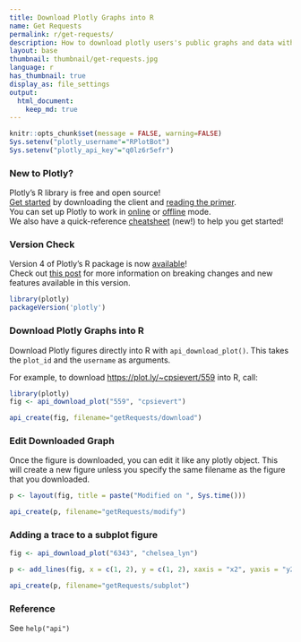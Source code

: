 ```yaml
---
title: Download Plotly Graphs into R
name: Get Requests
permalink: r/get-requests/
description: How to download plotly users's public graphs and data with R.
layout: base
thumbnail: thumbnail/get-requests.jpg
language: r
has_thumbnail: true
display_as: file_settings
output:
  html_document:
    keep_md: true
---
```


```r
knitr::opts_chunk$set(message = FALSE, warning=FALSE)
Sys.setenv("plotly_username"="RPlotBot")
Sys.setenv("plotly_api_key"="q0lz6r5efr")
```
### New to Plotly?

Plotly's R library is free and open source!<br>
[Get started](https://plot.ly/r/getting-started/) by downloading the client and [reading the primer](https://plot.ly/r/getting-started/).<br>
You can set up Plotly to work in [online](https://plot.ly/r/getting-started/#hosting-graphs-in-your-online-plotly-account) or [offline](https://plot.ly/r/offline/) mode.<br>
We also have a quick-reference [cheatsheet](https://images.plot.ly/plotly-documentation/images/r_cheat_sheet.pdf) (new!) to help you get started!

### Version Check

Version 4 of Plotly's R package is now [available](https://plot.ly/r/getting-started/#installation)!<br>
Check out [this post](http://moderndata.plot.ly/upgrading-to-plotly-4-0-and-above/) for more information on breaking changes and new features available in this version.
```r
library(plotly)
packageVersion('plotly')
```

### Download Plotly Graphs into R

Download Plotly figures directly into R with `api_download_plot()`. This takes the `plot_id` and the `username` as arguments.

For example, to download [https://plot.ly/~cpsievert/559](https://plot.ly/~cpsievert/559) into R, call:

```r
library(plotly)
fig <- api_download_plot("559", "cpsievert")
```

```r
api_create(fig, filename="getRequests/download")
```

### Edit Downloaded Graph
Once the figure is downloaded, you can edit it like any plotly object. This will create a new figure unless you specify the same filename as the figure that you downloaded.

```r
p <- layout(fig, title = paste("Modified on ", Sys.time()))
```

```r
api_create(p, filename="getRequests/modify")
```

### Adding a trace to a subplot figure

```r
fig <- api_download_plot("6343", "chelsea_lyn")

p <- add_lines(fig, x = c(1, 2), y = c(1, 2), xaxis = "x2", yaxis = "y2")
```

```r
api_create(p, filename="getRequests/subplot")
```

### Reference

See `help("api")`